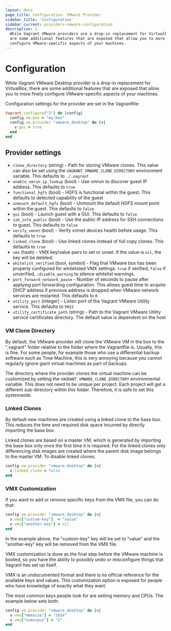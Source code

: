 ```yaml
---
layout: docs
page_title: Configuration- VMware Provider
sidebar_title: 'Configuration'
sidebar_current: providers-vmware-configuration
description: |-
  While Vagrant VMware providers are a drop-in replacement for VirtualBox, there
  are some additional features that are exposed that allow you to more finely
  configure VMware-specific aspects of your machines.
---
```


# Configuration

While Vagrant VMware Desktop provider is a drop-in replacement for VirtualBox, there
are some additional features that are exposed that allow you to more finely
configure VMware-specific aspects of your machines.

Configuration settings for the provider are set in the Vagrantfile:

```ruby
Vagrant.configure("2") do |config|
  config.vm.box = "my-box"
  config.vm.provider "vmware_desktop" do |v|
    v.gui = true
  end
end
```

## Provider settings

- `clone_directory` (string) - Path for storing VMware clones. This value can
  also be set using the `VAGRANT_VMWARE_CLONE_DIRECTORY` environment variable.
  This defaults to `./.vagrant`
- `enable_vmrun_ip_lookup` (bool) - Use vmrun to discover guest IP address.
  This defaults to `true`
- `functional_hgfs` (bool) - HGFS is functional within the guest.
  This defaults to detected capability of the guest
- `unmount_default_hgfs` (bool) - Unmount the default HGFS mount point within the guest.
  This defaults to `false`
- `gui` (bool) - Launch guest with a GUI.
  This defaults to `false`
- `ssh_info_public` (bool) - Use the public IP address for SSH connections to guest.
  This defaults to `false`
- `verify_vmnet` (bool) - Verify vmnet devices health before usage.
  This defaults to `true`
- `linked_clone` (bool) - Use linked clones instead of full copy clones.
  This defaults to `true`
- `vmx` (hash) - VMX key/value pairs to set or unset. If the value is `nil`, the key will
  be deleted.
- `whitelist_verified` (bool, symbol) - Flag that VMware box has been properly configured
  for whitelisted VMX settings. `true` if verified, `false` if unverified, `:disable_warning`
  to silence whitelist warnings.
- `port_forward_network_pause` - Number of seconds to pause after applying port forwarding
  configuration. This allows guest time to acquire DHCP address if previous address is
  dropped when VMware network services are restarted.
  This defaults to `0`
- `utility_port` (integer) - Listen port of the Vagrant VMware Utility service.
  This defaults to `9922`
- `utility_certificate_path` (string) - Path to the Vagrant VMware Utility service
  certificates directory.
  The default value is dependent on the host

### VM Clone Directory

By default, the VMware provider will clone the VMware VM in the box
to the ".vagrant" folder relative to the folder where the Vagrantfile is.
Usually, this is fine. For some people, for example those who use a
differential backup software such as Time Machine, this is very annoying
because you cannot regularly ignore giant virtual machines as part of backups.

The directory where the provider clones the virtual machine can be
customized by setting the `VAGRANT_VMWARE_CLONE_DIRECTORY` environmental
variable. This does not need to be unique per project. Each project will
get a different sub-directory within this folder. Therefore, it is safe to
set this systemwide.

### Linked Clones

By default new machines are created using a linked clone to the base
box. This reduces the time and required disk space incurred by directly
importing the base box.

Linked clones are based on a master VM, which is generated by importing the
base box only once the first time it is required. For the linked clones only
differencing disk images are created where the parent disk image belongs to
the master VM. To disable linked clones:

```ruby
config.vm.provider "vmware_desktop" do |v|
  v.linked_clone = false
end
```

### VMX Customization

If you want to add or remove specific keys from the VMX file, you can do
that:

```ruby
config.vm.provider "vmware_desktop" do |v|
  v.vmx["custom-key"]  = "value"
  v.vmx["another-key"] = nil
end
```

In the example above, the "custom-key" key will be set to "value" and the
"another-key" key will be removed from the VMX file.

VMX customization is done as the final step before the VMware machine is
booted, so you have the ability to possibly undo or misconfigure things
that Vagrant has set up itself.

VMX is an undocumented format and there is no official reference for
the available keys and values. This customization option is exposed for
people who have knowledge of exactly what they want.

The most common keys people look for are setting memory and CPUs.
The example below sets both:

```ruby
config.vm.provider "vmware_desktop" do |v|
  v.vmx["memsize"] = "1024"
  v.vmx["numvcpus"] = "2"
end
```
